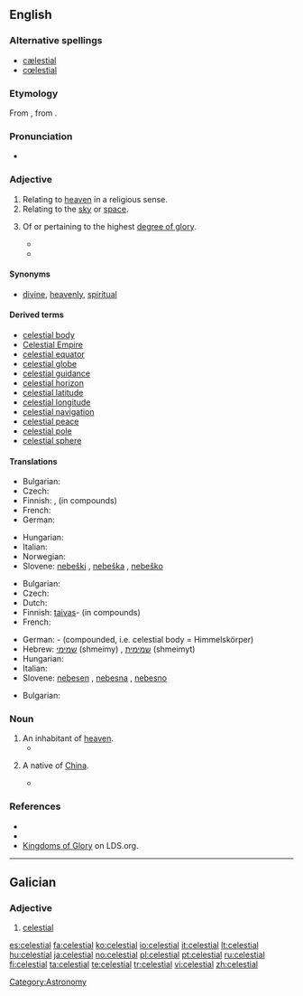 {{wikipedia|dab=celestial}}
==English==

===Alternative spellings===
* [[cælestial]]
* [[cœlestial]]

===Etymology===
From {{etyl|la}} {{term|caelestis|lang=la}}, from {{term|caelum||sky, heaven|lang=la}}.

===Pronunciation===
* {{audio|En-us-celestial.ogg|Audio (US)}}

===Adjective===
{{en-adj|-}}

# Relating to [[heaven]] in a religious sense.
# Relating to the [[sky]] or [[space]].
# {{Mormonism}} Of or pertaining to the highest [[degree of glory]].
#*{{quote-journal |year=1974 |date=February |title=A Sure Trumpet Sound: Quotations from President Lee |journal=Ensign |url=http://www.lds.org/ldsorg/v/index.jsp?vgnextoid=2354fccf2b7db010VgnVCM1000004d82620aRCRD&locale=0&sourceId=32c93219c786b010VgnVCM1000004d82620a____&hideNav=1 |page=77
|passage=We are now living and obeying '''celestial''' laws that will make us candidates for '''celestial''' glory.}}
#*{{quote-journal |year=1997 |date=November |author=Richard J. Maynes |title=A Celestial Connection to Your Teenage Years |journal=Ensign |url=http://www.lds.org/ldsorg/v/index.jsp?vgnextoid=2354fccf2b7db010VgnVCM1000004d82620aRCRD&locale=0&sourceId=38c057b60090c010VgnVCM1000004d82620a____&hideNav=1 |page=30
|passage=How will you make it through your teenage years spiritually prepared for your '''celestial''' future? How will you connect your '''celestial''' goals with your everyday life?}}

====Synonyms====
*{{sense|Relating to heaven in a religious sense}} [[divine]], [[heavenly]], [[spiritual]]

====Derived terms====
* [[celestial body]]
* [[Celestial Empire]]
* [[celestial equator]]
* [[celestial globe]]
* [[celestial guidance]]
* [[celestial horizon]]
* [[celestial latitude]]
* [[celestial longitude]]
* [[celestial navigation]]
* [[celestial peace]]
* [[celestial pole]]
* [[celestial sphere]]

====Translations====
{{trans-top|relating to heaven (religious)}}
* Bulgarian: {{t|bg|небесен|sc=Cyrl}}
* Czech: {{t-|cs|nebeský|m}}
* Finnish: {{t-|fi|taivaallinen}}, {{t|fi|taivas-}} (in compounds)
* French: {{t+|fr|céleste}}
* German: {{t-|de|himmlisch}}
{{trans-mid}}
* Hungarian: {{t+|hu|mennyei}}
* Italian: {{t+|it|celeste}}
* Norwegian: {{t|no|himmelsk}}
* Slovene: [[nebeški]] {{m}}, [[nebeška]] {{f}}, [[nebeško]] {{n}}
{{trans-bottom}}

{{trans-top|relating to sky}}
* Bulgarian: {{t+|bg|небесен|sc=Cyrl}}
* Czech: {{t-|cs|nebeský|m}}
* Dutch: {{t-|nl|hemels}}
* Finnish: [[taivas]]- (in compounds)
* French: {{t+|fr|céleste}}
{{trans-mid}}
* German: {{t-|de|Himmels}}- (compounded, i.e. celestial body = Himmelskörper)
* Hebrew: [[שמימי]] (shmeimy) {{m}}, [[שמימית]] (shmeimyt) {{f}}
* Hungarian: {{t+|hu|égi}}
* Italian: {{t+|it|celeste}}
* Slovene: [[nebesen]] {{m}}, [[nebesna]] {{f}}, [[nebesno]] {{n}}
{{trans-bottom}}

{{trans-top|of or pertaining to the highest degree of glory.}}
* Bulgarian: {{t|bg|славен|sc=Cyrl}}
{{trans-mid}}
{{trans-bottom}}

===Noun===
{{en-noun}}

# An inhabitant of [[heaven]].
#*{{quote-book |year=1913 |author=Horace Coffin Stanton |title=Telepathy of the Celestial World |url=http://books.google.com/books?id=UZQuAAAAYAAJ&printsec=titlepage#PPR10,M1 |page=x
|passage=For the '''celestials''' communicate by the psychic dispatch. Scriptures prove that. }}
# {{context|sometimes|capitalized}} A native of [[China]].
#*{{quote-book |year=1897 |author=Joseph Llewelyn Thomas |title=Journeys Among the Gentle Japs in the Summer of 1895 |chapter=The North Pacific |url=http://books.google.com/books?id=y5pFAAAAIAAJ&printsec=titlepage#PPA23,M1 |page=23
|passage=Three '''celestials''' died during the voyage, and, in accordance with the contract, their remains were embalmed and carried on to China.}}


===References===
*{{R:Webster 1913}}
*{{R:OED2}}
*[http://www.lds.org/ldsorg/v/index.jsp?vgnextoid=bbd508f54922d010VgnVCM1000004d82620aRCRD&locale=0&sourceId=d1ef9daac5d98010VgnVCM1000004d82620a____ Kingdoms of Glory] on LDS.org.

[[Category:Astronomy]]

----

==Galician==

===Adjective===
{{gl-adj|f=celestial|pl=celestiais}}

# [[#English|celestial]]

[[es:celestial]]
[[fa:celestial]]
[[ko:celestial]]
[[io:celestial]]
[[it:celestial]]
[[lt:celestial]]
[[hu:celestial]]
[[ja:celestial]]
[[no:celestial]]
[[pl:celestial]]
[[pt:celestial]]
[[ru:celestial]]
[[fi:celestial]]
[[ta:celestial]]
[[te:celestial]]
[[tr:celestial]]
[[vi:celestial]]
[[zh:celestial]]